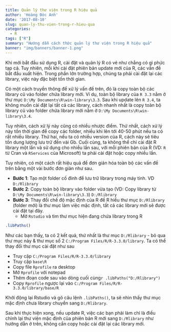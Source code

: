 ```yaml
---
title: Quản lý thư viện trong R hiệu quả
author: 'Hoàng Đức Anh'
date: '2017-08-10'
slug: quan-ly-thu-vien-trong-r-hieu-qua
categories:
  - R
tags: ["R"]
summary: "Hướng dẫn cách thức quản lý thư viện trong R hiệu quả"
banner: "img/banners/banner-1.png"
---
```


Khi mới bắt đầu sử dụng R, cài đặt và quản lý R có vẻ như chẳng có gì phức tạp cả. Tuy nhiên, mỗi khi cài đặt phiên bản update mới của R, các vấn đề bắt đầu xuất hiện. Trong phần lớn trường hợp, chúng ta phải cài đặt lại các library, việc này đặc biệt tốn thời gian.

Có một cách truyền thông để xử lý vấn đề trên, đó là copy toàn bộ các library cũ vào folder chứa library mới. Ví dụ, toàn bộ library của `R 3.3` nằm ở thư mục `D:\My Documents\R\win-library\3.3`. Sau khi update lên `R 3.4`, ta không muốn cài đặt lại tất cả các library, cách nhanh nhất là copy toàn bộ library cũ vào folder chứa library mới nằm ở `D:\My Documents\R\win-library\3.4`. 

Tuy nhiên, cách xử lý này cũng có nhiều nhược điểm. Thứ nhất, cách xử lý này tốn thời gian để copy các folder, nhiều khi lên tới 40-50 phút nếu ta có rất nhiều library. Thứ hai, nếu ta có nhiều version của R, cách này sẽ tiêu tốn dung lượng lưu trữ đến vài Gb. Cuối cùng, ta không thể chỉ cài đặt R library một lần và sử dụng cho nhiều lần sau, với mỗi phiên bản của R (VD: `R` từ Cran và `RServices` của Microsoft) ta phải cài đặt hoặc copy nhiều lần.

Tuy nhiên, có một cách rất hiệu quả để đơn giản hóa toàn bộ các vấn đề trên bằng một vài bước đơn giản như sau.

- **Bước 1**: Tạo một folder cố đinh để lưu trữ library trong máy tính. VD `D:/Rlibrary`
- **Bước 2**: Copy toàn bộ library vào folder vừa tạo (VD: Copy library từ `D:\My Documents\R\win-library\3.3`) `D:/Rlibrary`
- **Bước 3**: Thay đổi chế độ mặc định của R để R hiểu thư mục `D:/Rlibrary` (folder mới) là thư mục làm việc mặc định, tất cả các library mới sẽ được cài đặt tại đây.
    - Mở `Rstudio` và tìm thư mục hiện đang chứa library trong R

```r
.libPaths()
```

Như các bạn thấy, ta có 2 kết quả, thứ nhất là thư mục `D:/Rlibrary` - bỏ qua thư mục này & thư mục số 2 `C:/Program Files/R/R-3.3.0/library`. Ta có thể thay đổi thư mục cài đặt như sau

- Truy cập `C:/Program Files/R/R-3.3.0/library`
- Truy cập `base\R`
- Copy file `Rprofile` ra desktop
- Mở `Rprofile` với notepad 
- Thêm đoạn code sau vào dòng cuối cùng`r .libPaths("D:/Rlibrary")`
- Copy `Rprofile` ngược lại vào `C:/Program Files/R/R-3.3.0/library/base/R`

Khởi động lại Rstudio và gõ câu lệnh `.libPaths()`, ta sẽ nhìn thấy thư mục mặc định chưa library chuyển sang `D:/Rlibrary`.

Sau khi thực hiện xong, nếu update R, việc các bạn phải làm chỉ là điều chỉnh lại thư viện mặc định của phiên bản R mới sang `D:/Rlibrary` như hướng dẫn ở trên, không cần copy hoặc cài đặt lại các library mới.


